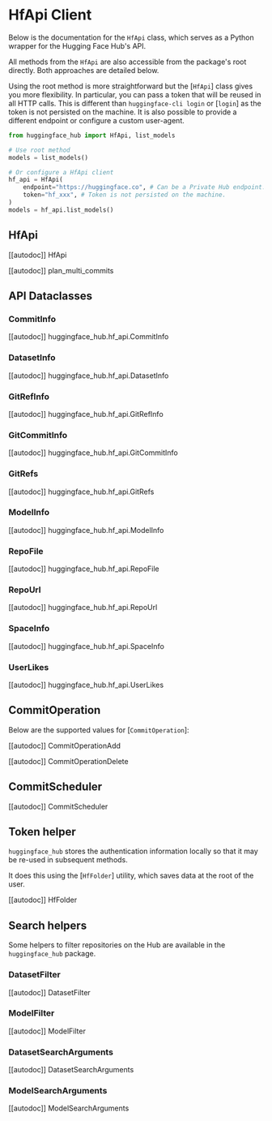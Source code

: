 # HfApi Client

Below is the documentation for the `HfApi` class, which serves as a Python wrapper for the Hugging Face Hub's API.

All methods from the `HfApi` are also accessible from the package's root directly. Both approaches are detailed below.

Using the root method is more straightforward but the [`HfApi`] class gives you more flexibility.
In particular, you can pass a token that will be reused in all HTTP calls. This is different
than `huggingface-cli login` or [`login`] as the token is not persisted on the machine.
It is also possible to provide a different endpoint or configure a custom user-agent.

```python
from huggingface_hub import HfApi, list_models

# Use root method
models = list_models()

# Or configure a HfApi client
hf_api = HfApi(
    endpoint="https://huggingface.co", # Can be a Private Hub endpoint.
    token="hf_xxx", # Token is not persisted on the machine.
)
models = hf_api.list_models()
```

## HfApi

[[autodoc]] HfApi

[[autodoc]] plan_multi_commits

## API Dataclasses

### CommitInfo

[[autodoc]] huggingface_hub.hf_api.CommitInfo

### DatasetInfo

[[autodoc]] huggingface_hub.hf_api.DatasetInfo

### GitRefInfo

[[autodoc]] huggingface_hub.hf_api.GitRefInfo

### GitCommitInfo

[[autodoc]] huggingface_hub.hf_api.GitCommitInfo

### GitRefs

[[autodoc]] huggingface_hub.hf_api.GitRefs

### ModelInfo

[[autodoc]] huggingface_hub.hf_api.ModelInfo

### RepoFile

[[autodoc]] huggingface_hub.hf_api.RepoFile

### RepoUrl

[[autodoc]] huggingface_hub.hf_api.RepoUrl

### SpaceInfo

[[autodoc]] huggingface_hub.hf_api.SpaceInfo

### UserLikes

[[autodoc]] huggingface_hub.hf_api.UserLikes

## CommitOperation

Below are the supported values for [`CommitOperation`]:

[[autodoc]] CommitOperationAdd

[[autodoc]] CommitOperationDelete

## CommitScheduler

[[autodoc]] CommitScheduler

## Token helper

`huggingface_hub` stores the authentication information locally so that it may be re-used in subsequent
methods.

It does this using the [`HfFolder`] utility, which saves data at the root of the user.

[[autodoc]] HfFolder

## Search helpers

Some helpers to filter repositories on the Hub are available in the `huggingface_hub` package.

### DatasetFilter

[[autodoc]] DatasetFilter

### ModelFilter

[[autodoc]] ModelFilter

### DatasetSearchArguments

[[autodoc]] DatasetSearchArguments

### ModelSearchArguments

[[autodoc]] ModelSearchArguments
